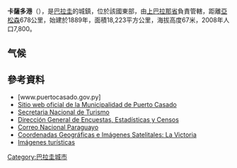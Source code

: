 '''卡薩多港'''（{{lang-es|Puerto Casado}}），是[[巴拉圭|巴拉圭]]的城鎮，位於該國東部，由[[上巴拉那省|上巴拉那省]]負責管轄，距離[[亞松森|亞松森]]678公里，始建於1889年，面積18,223平方公里，海拔高度67米，2008年人口7,800。
==气候==
{{Weather box
|location = 卡薩多港
|single line = Yes
|metric first = Yes
|Jan record high C = 42.0
|Feb record high C = 41.6
|Mar record high C = 42.0
|Apr record high C = 38.5
|May record high C = 36.0
|Jun record high C = 33.2
|Jul record high C = 35.2
|Aug record high C = 40.0
|Sep record high C = 39.5
|Oct record high C = 43.2
|Nov record high C = 42.2
|Dec record high C = 42.0
|year record high C = 43.2
|Jan high C = 33.8
|Feb high C = 33.7
|Mar high C = 32.8
|Apr high C = 30.6
|May high C = 27.5
|Jun high C = 25.4
|Jul high C = 26.3
|Aug high C = 27.9
|Sep high C = 29.7
|Oct high C = 31.7
|Nov high C = 32.9
|Dec high C = 33.6
|year high C = 30.5
|Jan mean C = 28.2
|Feb mean C = 27.9
|Mar mean C = 26.9
|Apr mean C = 24.6
|May mean C = 21.8
|Jun mean C = 19.9
|Jul mean C = 19.9
|Aug mean C = 21.4
|Sep mean C = 23.3
|Oct mean C = 25.6
|Nov mean C = 27.0
|Dec mean C = 27.9
|year mean C = 24.5
|Jan low C = 23.4
|Feb low C = 23.1
|Mar low C = 22.1
|Apr low C = 19.5
|May low C = 17.1
|Jun low C = 15.2
|Jul low C = 14.9
|Aug low C = 15.7
|Sep low C = 17.6
|Oct low C = 19.9
|Nov low C = 21.3
|Dec low C = 22.6
|year low C = 19.4
|Jan record low C = 13.0
|Feb record low C = 12.8
|Mar record low C = 9.5
|Apr record low C = 5.6
|May record low C = 3.0
|Jun record low C = 1.2
|Jul record low C = -0.4
|Aug record low C = -0.1
|Sep record low C = 3.0
|Oct record low C = 7.8
|Nov record low C = 11.0
|Dec record low C = 7.4
|year record low C = -0.4
|precipitation colour = green
|Jan precipitation mm = 140.0
|Feb precipitation mm = 118.6
|Mar precipitation mm = 123.0
|Apr precipitation mm = 107.0
|May precipitation mm = 76.1
|Jun precipitation mm = 56.6
|Jul precipitation mm = 27.9
|Aug precipitation mm = 44.8
|Sep precipitation mm = 51.9
|Oct precipitation mm = 111.9
|Nov precipitation mm = 150.0
|Dec precipitation mm = 181.8
|year precipitation mm = 1189.6
|unit precipitation days = 0.1 mm
|Jan precipitation days = 10
|Feb precipitation days = 8
|Mar precipitation days = 8
|Apr precipitation days = 7
|May precipitation days = 6
|Jun precipitation days = 6
|Jul precipitation days = 4
|Aug precipitation days = 5
|Sep precipitation days = 6
|Oct precipitation days = 8
|Nov precipitation days = 8
|Dec precipitation days = 9
|year precipitation days = 85
|Jan humidity = 72
|Feb humidity = 73
|Mar humidity = 74
|Apr humidity = 75
|May humidity = 77
|Jun humidity = 76
|Jul humidity = 69
|Aug humidity = 66
|Sep humidity = 64
|Oct humidity = 66
|Nov humidity = 67
|Dec humidity = 69
|year humidity = 71
|source 1 = NOAA<ref name= NOAA>{{cite web
| url = ftp://ftp.atdd.noaa.gov/pub/GCOS/WMO-Normals/TABLES/REGIII/PY/86086.TXT
| title = La Victoria Climate Normals 1961–1990
| publisher = [[National_Oceanic_and_Atmospheric_Administration|National Oceanic and Atmospheric Administration]]
| accessdate = March 9, 2015}}</ref><ref>{{cite web |url=https://www.ogimet.com/cgi-bin/gsynres?ind=86086&ano=2021&mes=8&day=20&hora=0&min=0&ndays=30 |title=86086:   Puerto Casado (Paraguay) |author=<!--Not stated--> |date=19 August 2021 |website=ogimet.com |publisher=[[OGIMET|OGIMET]] |access-date=24 August 2021 |quote= |archive-date=2021-08-24 |archive-url=https://web.archive.org/web/20210824035403/https://www.ogimet.com/cgi-bin/gsynres?ind=86086&ano=2021&mes=8&day=20&hora=0&min=0&ndays=30 }}</ref><ref>{{cite web|url= https://www.ogimet.com/cgi-bin/gsynres?ind=86086&ano=2022&mes=1&day=20&hora=6&min=0&ndays=30|title= 86086:   Puerto Casado (Paraguay)|author= <!--Not stated-->|date= 19 January 2022|website= ogimet.com|publisher= OGIMET|access-date= 20 January 2022|quote= |archive-date= 2022-01-20|archive-url= https://web.archive.org/web/20220120123926/https://www.ogimet.com/cgi-bin/gsynres?ind=86086&ano=2022&mes=1&day=20&hora=6&min=0&ndays=30}}</ref>
|date=November 2011
}}

==參考資料==
* [www.puertocasado.gov.py]
* [https://web.archive.org/web/20150529223043/http://www.puertocasado.gov.py/ Sitio web oficial de la Municipalidad de Puerto Casado]
* [http://www.senatur.gov.py/ Secretaria Nacional de Turismo]{{Wayback|url=http://www.senatur.gov.py/ |date=20150520071223 }}
* [http://www.dgeec.gov.py// Dirección General de Encuestas, Estadísticas y Censos]{{Wayback|url=http://www.dgeec.gov.py// |date=20150529202934 }}
* [https://web.archive.org/web/20080723201116/http://www.correoparaguayo.gov.py/codigos_regionales.htm Correo Nacional Paraguayo]
* [http://www.fallingrain.com/world/PA/11/La_Victoria.html Coordenadas Geográficas e Imágenes Satelitales: La Victoria]{{dead link|date=2017年11月 |bot=InternetArchiveBot |fix-attempted=yes }}
* [https://web.archive.org/web/20090224175428/http://www.paraguay-fotos.de/spn/are.htm Imágenes turísticas]

{{Paraguay-geo-stub}}
[[Category:巴拉圭城市|Category:巴拉圭城市]]
